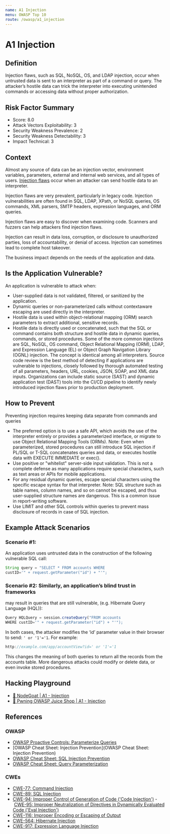 ```yaml
---
name: A1 Injection
menu: OWASP Top 10
route: /owasp/a1_injection
---
```


# A1 Injection

## Definition

Injection flaws, such as SQL, NoSQL, OS, and LDAP injection, occur when untrusted data is sent
to an interpreter as part of a command or query. The attacker’s hostile data can trick the
interpreter into executing unintended commands or accessing data without proper authorization.

## Risk Factor Summary

- Score: 8.0
- Attack Vectors Exploitability: 3
- Security Weakness Prevalence: 2
- Security Weakness Detectability: 3
- Impact Technical: 3

## Context
Almost any source of data can be an injection vector, environment
variables, parameters, external and
internal web services, and all types of
users. [Injection flaws](https://owasp.org/www-community/Injection_Flaws) occur when an
attacker can send hostile data to an
interpreter.

Injection flaws are very prevalent, particularly in
legacy code. Injection vulnerabilities are often found
in SQL, LDAP, XPath, or NoSQL queries, OS
commands, XML parsers, SMTP headers,
expression languages, and ORM queries.


Injection flaws are easy to discover when examining
code. Scanners and fuzzers can help attackers find
injection flaws.


Injection can result in data loss,
corruption, or disclosure to
unauthorized parties, loss of
accountability, or denial of access.
Injection can sometimes lead to
complete host takeover.


The business impact depends on the
needs of the application and data.


## Is the Application Vulnerable?

An application is vulnerable to attack when:

- User-supplied data is not validated, filtered, or sanitized by the
application.
- Dynamic queries or non-parameterized calls without contextaware escaping are used directly in the interpreter.
- Hostile data is used within object-relational mapping (ORM)
search parameters to extract additional, sensitive records.
- Hostile data is directly used or concatenated, such that the
SQL or command contains both structure and hostile data in
dynamic queries, commands, or stored procedures.
Some of the more common injections are SQL, NoSQL, OS
command, Object Relational Mapping (ORM), LDAP, and
Expression Language (EL) or Object Graph Navigation Library
(OGNL) injection. The concept is identical among all interpreters.
Source code review is the best method of detecting if
applications are vulnerable to injections, closely followed by
thorough automated testing of all parameters, headers, URL,
cookies, JSON, SOAP, and XML data inputs. Organizations can
include static source (SAST) and dynamic application test
(DAST) tools into the CI/CD pipeline to identify newly introduced
injection flaws prior to production deployment. 

## How to Prevent

Preventing injection requires keeping data separate from
commands and queries

- The preferred option is to use a safe API, which avoids the use
of the interpreter entirely or provides a parameterized interface,
or migrate to use Object Relational Mapping Tools (ORMs).
Note: Even when parameterized, stored procedures can still
introduce SQL injection if PL/SQL or T-SQL concatenates
queries and data, or executes hostile data with EXECUTE
IMMEDIATE or exec().
- Use positive or "whitelist" server-side input validation. This is
not a complete defense as many applications require special
characters, such as text areas or APIs for mobile applications.
- For any residual dynamic queries, escape special characters
using the specific escape syntax for that interpreter.
Note: SQL structure such as table names, column names, and
so on cannot be escaped, and thus user-supplied structure
names are dangerous. This is a common issue in report-writing
software.
- Use LIMIT and other SQL controls within queries to prevent
mass disclosure of records in case of SQL injection.


## Example Attack Scenarios

### Scenario #1: 
An application uses untrusted data in the
construction of the following vulnerable SQL call:

```js
String query = "SELECT * FROM accounts WHERE
custID='" + request.getParameter("id") + "'";
```

### Scenario #2: Similarly, an application’s blind trust in frameworks
may result in queries that are still vulnerable, (e.g. Hibernate
Query Language (HQL)):

```js
Query HQLQuery = session.createQuery("FROM accounts
WHERE custID='" + request.getParameter("id") + "'");
```

In both cases, the attacker modifies the ‘id’ parameter value in
their browser to send: `' or '1'='1`. For example:

```js
http://example.com/app/accountView?id=' or '1'='1
```

This changes the meaning of both queries to return all the
records from the accounts table. More dangerous attacks could
modify or delete data, or even invoke stored procedures.



## Hacking Playground

- [🐐 NodeGoat | A1 - Injection](https://nodegoat.herokuapp.com/tutorial/a1)
- [🧃 Pwning OWASP Juice Shop | A1 - Injection](https://pwning.owasp-juice.shop/part2/injection.html)

## References

### OWASP

- [OWASP Proactive Controls: Parameterize Queries](https://owasp.org/www-project-proactive-controls/)
- [OWASP Cheat Sheet: Injection Prevention](OWASP Cheat Sheet: Injection Prevention)
- [OWASP Cheat Sheet: SQL Injection Prevention](https://cheatsheetseries.owasp.org/cheatsheets/Injection_Prevention_Cheat_Sheet.html)
- [OWASP Cheat Sheet: Query Parameterization](https://cheatsheetseries.owasp.org/cheatsheets/Query_Parameterization_Cheat_Sheet.html)

### CWEs
- [CWE-77: Command Injection](https://cwe.mitre.org/data/definitions/77.html)
- [CWE-89: SQL Injection](https://cwe.mitre.org/data/definitions/89.html)
- [CWE-94: Improper Control of Generation of Code ('Code Injection')](https://cwe.mitre.org/data/definitions/94.html)
- [CWE-95: Improper Neutralization of Directives in Dynamically Evaluated Code ('Eval Injection')](https://cwe.mitre.org/data/definitions/95.html)
- [CWE-116: Improper Encoding or Escaping of Output](https://cwe.mitre.org/data/definitions/116.html)
- [CWE-564: Hibernate Injection](https://cwe.mitre.org/data/definitions/564.html)
- [CWE-917: Expression Language Injection](https://cwe.mitre.org/data/definitions/917.html)